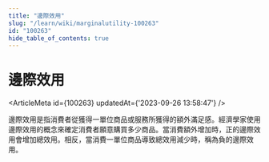 ```yaml
---
title: "邊際效用"
slug: "/learn/wiki/marginalutility-100263"
id: "100263"
hide_table_of_contents: true
---
```



# 邊際效用

<ArticleMeta id={100263} updatedAt={'2023-09-26 13:58:47'} />
<div className='border-solid border-b border-t-0 my-4 border-[var(--ifm-color-gray-300)]' />

邊際效用是指消費者從獲得一單位商品或服務所獲得的額外滿足感。經濟學家使用邊際效用的概念來確定消費者願意購買多少商品。當消費額外增加時，正的邊際效用會增加總效用。相反，當消費一單位商品導致總效用減少時，稱為負的邊際效用。
